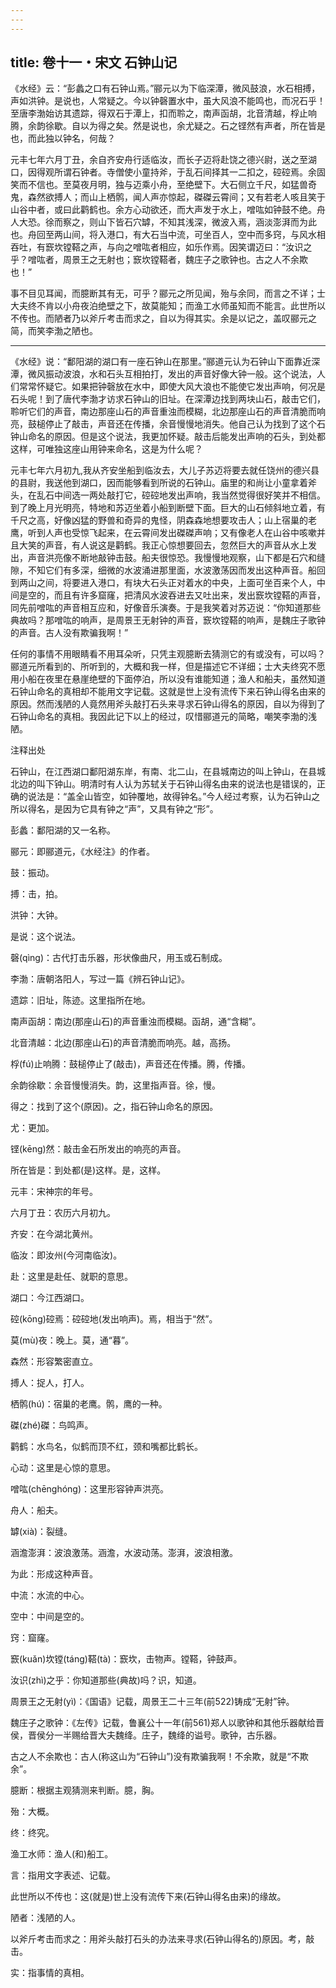 ```yaml
---
---
---
```

title: 卷十一・宋文 石钟山记
---

《水经》云：“彭蠡之口有石钟山焉。”郦元以为下临深潭，微风鼓浪，水石相搏，声如洪钟。是说也，人常疑之。今以钟磬置水中，虽大风浪不能鸣也，而况石乎！至唐李渤始访其遗踪，得双石于潭上，扣而聆之，南声函胡，北音清越，桴止响腾，余韵徐歇。自以为得之矣。然是说也，余尤疑之。石之铿然有声者，所在皆是也，而此独以钟名，何哉？

元丰七年六月丁丑，余自齐安舟行适临汝，而长子迈将赴饶之德兴尉，送之至湖口，因得观所谓石钟者。寺僧使小童持斧，于乱石间择其一二扣之，硿硿焉。余固笑而不信也。至莫夜月明，独与迈乘小舟，至绝壁下。大石侧立千尺，如猛兽奇鬼，森然欲搏人；而山上栖鹘，闻人声亦惊起，磔磔云霄间；又有若老人咳且笑于山谷中者，或曰此鹳鹤也。余方心动欲还，而大声发于水上，噌吰如钟鼓不绝。舟人大恐。徐而察之，则山下皆石穴罅，不知其浅深，微波入焉，涵淡澎湃而为此也。舟回至两山间，将入港口，有大石当中流，可坐百人，空中而多窍，与风水相吞吐，有窾坎镗鞳之声，与向之噌吰者相应，如乐作焉。因笑谓迈曰：“汝识之乎？噌吰者，周景王之无射也；窾坎镗鞳者，魏庄子之歌钟也。古之人不余欺也！”

事不目见耳闻，而臆断其有无，可乎？郦元之所见闻，殆与余同，而言之不详；士大夫终不肯以小舟夜泊绝壁之下，故莫能知；而渔工水师虽知而不能言。此世所以不传也。而陋者乃以斧斤考击而求之，自以为得其实。余是以记之，盖叹郦元之简，而笑李渤之陋也。

----------------

《水经》说：“鄱阳湖的湖口有一座石钟山在那里。”郦道元认为石钟山下面靠近深潭，微风振动波浪，水和石头互相拍打，发出的声音好像大钟一般。这个说法，人们常常怀疑它。如果把钟磬放在水中，即使大风大浪也不能使它发出声响，何况是石头呢！到了唐代李渤才访求石钟山的旧址。在深潭边找到两块山石，敲击它们，聆听它们的声音，南边那座山石的声音重浊而模糊，北边那座山石的声音清脆而响亮，鼓槌停止了敲击，声音还在传播，余音慢慢地消失。他自己认为找到了这个石钟山命名的原因。但是这个说法，我更加怀疑。敲击后能发出声响的石头，到处都这样，可唯独这座山用钟来命名，这是为什么呢？

元丰七年六月初九,我从齐安坐船到临汝去，大儿子苏迈将要去就任饶州的德兴县的县尉，我送他到湖口，因而能够看到所说的石钟山。庙里的和尚让小童拿着斧头，在乱石中间选一两处敲打它，硿硿地发出声响，我当然觉得很好笑并不相信。到了晚上月光明亮，特地和苏迈坐着小船到断壁下面。巨大的山石倾斜地立着，有千尺之高，好像凶猛的野兽和奇异的鬼怪，阴森森地想要攻击人；山上宿巢的老鹰，听到人声也受惊飞起来，在云霄间发出磔磔声响；又有像老人在山谷中咳嗽并且大笑的声音，有人说这是鹳鹤。我正心惊想要回去，忽然巨大的声音从水上发出，声音洪亮像不断地敲钟击鼓。船夫很惊恐。我慢慢地观察，山下都是石穴和缝隙，不知它们有多深，细微的水波涌进那里面，水波激荡因而发出这种声音。船回到两山之间，将要进入港口，有块大石头正对着水的中央，上面可坐百来个人，中间是空的，而且有许多窟窿，把清风水波吞进去又吐出来，发出窾坎镗鞳的声音，同先前噌吰的声音相互应和，好像音乐演奏。于是我笑着对苏迈说：“你知道那些典故吗？那噌吰的响声，是周景王无射钟的声音，窾坎镗鞳的响声，是魏庄子歌钟的声音。古人没有欺骗我啊！”

任何的事情不用眼睛看不用耳朵听，只凭主观臆断去猜测它的有或没有，可以吗？郦道元所看到的、所听到的，大概和我一样，但是描述它不详细；士大夫终究不愿用小船在夜里在悬崖绝壁的下面停泊，所以没有谁能知道；渔人和船夫，虽然知道石钟山命名的真相却不能用文字记载。这就是世上没有流传下来石钟山得名由来的原因。然而浅陋的人竟然用斧头敲打石头来寻求石钟山得名的原因，自以为得到了石钟山命名的真相。我因此记下以上的经过，叹惜郦道元的简略，嘲笑李渤的浅陋。

注释出处

石钟山，在江西湖口鄱阳湖东岸，有南、北二山，在县城南边的叫上钟山，在县城北边的叫下钟山。明清时有人认为苏轼关于石钟山得名由来的说法也是错误的，正确的说法是：“盖全山皆空，如钟覆地，故得钟名。”今人经过考察，认为石钟山之所以得名，是因为它具有钟之“声”，又具有钟之“形”。

彭蠡：鄱阳湖的又一名称。

郦元：即郦道元，《水经注》的作者。

鼓：振动。

搏：击，拍。

洪钟：大钟。

是说：这个说法。

磬(qìng)：古代打击乐器，形状像曲尺，用玉或石制成。

李渤：唐朝洛阳人，写过一篇《辨石钟山记》。

遗踪：旧址，陈迹。这里指所在地。

南声函胡：南边(那座山石)的声音重浊而模糊。函胡，通“含糊”。

北音清越：北边(那座山石)的声音清脆而响亮。越，高扬。

桴(fú)止响腾：鼓槌停止了(敲击)，声音还在传播。腾，传播。

余韵徐歇：余音慢慢消失。韵，这里指声音。徐，慢。

得之：找到了这个(原因)。之，指石钟山命名的原因。

尤：更加。

铿(kēng)然：敲击金石所发出的响亮的声音。

所在皆是：到处都(是)这样。是，这样。

元丰：宋神宗的年号。

六月丁丑：农历六月初九。

齐安：在今湖北黄州。

临汝：即汝州(今河南临汝)。

赴：这里是赴任、就职的意思。

湖口：今江西湖口。

硿(kōng)硿焉：硿硿地(发出响声)。焉，相当于“然”。

莫(mù)夜：晚上。莫，通“暮”。

森然：形容繁密直立。

搏人：捉人，打人。

栖鹘(hú)：宿巢的老鹰。鹘，鹰的一种。

磔(zhé)磔：鸟鸣声。

鹳鹤：水鸟名，似鹤而顶不红，颈和嘴都比鹤长。

心动：这里是心惊的意思。

噌吰(chēnghóng)：这里形容钟声洪亮。

舟人：船夫。

罅(xià)：裂缝。

涵澹澎湃：波浪激荡。涵澹，水波动荡。澎湃，波浪相激。

为此：形成这种声音。

中流：水流的中心。

空中：中间是空的。

窍：窟窿。

窾(kuǎn)坎镗(táng)鞳(tà)：窾坎，击物声。镗鞳，钟鼓声。

汝识(zhì)之乎：你知道那些(典故)吗？识，知道。

周景王之无射(yì)：《国语》记载，周景王二十三年(前522)铸成“无射”钟。

魏庄子之歌钟：《左传》记载，鲁襄公十一年(前561)郑人以歌钟和其他乐器献给晋侯，晋侯分一半赐给晋大夫魏绛。庄子，魏绛的谥号。歌钟，古乐器。

古之人不余欺也：古人(称这山为“石钟山”)没有欺骗我啊！不余欺，就是“不欺余”。

臆断：根据主观猜测来判断。臆，胸。

殆：大概。

终：终究。

渔工水师：渔人(和)船工。

言：指用文字表述、记载。

此世所以不传也：这(就是)世上没有流传下来(石钟山得名由来)的缘故。

陋者：浅陋的人。

以斧斤考击而求之：用斧头敲打石头的办法来寻求(石钟山得名的)原因。考，敲击。

实：指事情的真相。

